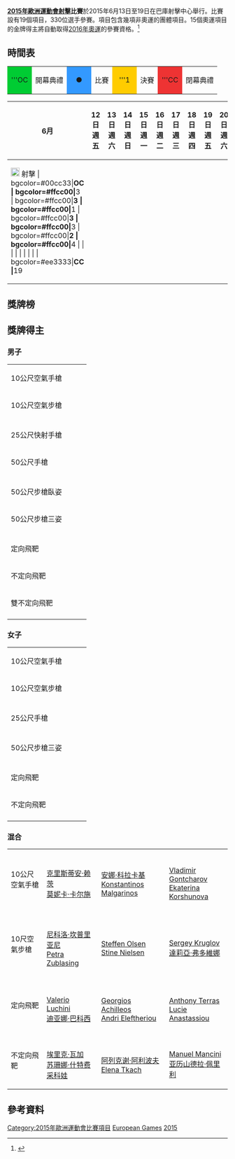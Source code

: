 {{Infobox European Games event
|event = 射擊
|games = 2015
|image = [[Image:Shooting_pictogram.svg|100px]]
|caption = 
|venue = [[巴庫|巴庫]]巴庫射擊中心
|dates = 6月13日至19日
|competitors = 330
|nations =
|prev = 
|next = [[2019年歐洲運動會射擊比賽|2019]]
}}

'''[[2015年歐洲運動會|2015年歐洲運動會]][[射擊|射擊]]比賽'''於2015年6月13日至19日在巴庫射擊中心舉行。比賽設有19個項目，330位選手參賽。項目包含幾項非奧運的團體項目。15個奧運項目的金牌得主將自動取得[[2016年奧運|2016年奧運]]的參賽資格。<ref>{{Cite web |url=http://www.uec.ch/documents/news/2013/baku_2015_newsletter_eu_v2.pdf |title=Newsletter for Baku 2015 |accessdate=2014-07-25 |archive-date=2014-02-13 |archive-url=https://web.archive.org/web/20140213223348/http://www.uec.ch/documents/news/2013/baku_2015_newsletter_eu_v2.pdf |dead-url=yes }}</ref>

==時間表==


{| class="wikitable" style="margin:0.5em auto; font-size:90%;position:relative;"
|-
|style="width:2.5em; background:#00cc33; text-align:center"|'''OC||開幕典禮
|style="width:2.5em; background:#3399ff; text-align:center"|●||比賽
|style="width:2.5em; background:#ffcc00; text-align:center"|'''1||決賽
|style="width:2.5em; background:#ee3333; text-align:center"|'''CC||閉幕典禮
|}

{| class="wikitable" style="margin:0.9em auto; font-size:90%; line-height:1.25em; width:75%;"
|-
! colspan=2|6月
!style="width:2.5em"|12日<br/>週五
!style="width:2.5em"|13日<br/>週六
!style="width:2.5em"|14日<br/>週日
!style="width:2.5em"|15日<br/>週一
!style="width:2.5em"|16日<br/>週二
!style="width:2.5em"|17日<br/>週三
!style="width:2.5em"|18日<br/>週四
!style="width:2.5em"|19日<br/>週五
!style="width:2.5em"|20日<br/>週六
!style="width:2.5em"|21日<br/>週日
!style="width:2.5em"|22日<br/>週一
!style="width:2.5em"|23日<br/>週二
!style="width:2.5em"|24日<br/>週三
!style="width:2.5em"|25日<br/>週四
!style="width:2.5em"|26日<br/>週五
!style="width:2.5em"|27日<br/>週六
!style="width:2.5em"|28日<br/>週日
!項目
|- align="center"
| colspan=2 align="left" | [[Image:Shooting_pictogram.svg|20px]] 射擊
<!-- 12 -->| bgcolor=#00cc33|'''OC
<!-- 13 -->| bgcolor=#ffcc00|'''3
<!-- 14 -->| bgcolor=#ffcc00|'''3
<!-- 15 -->| bgcolor=#ffcc00|'''1
<!-- 16 -->| bgcolor=#ffcc00|'''3
<!-- 17 -->| bgcolor=#ffcc00|'''3
<!-- 18 -->| bgcolor=#ffcc00|'''2
<!-- 19 -->| bgcolor=#ffcc00|'''4
<!-- 20 -->| 
<!-- 21 -->| 
<!-- 22 -->| 
<!-- 23 -->| 
<!-- 24 -->| 
<!-- 25 -->| 
<!-- 26 -->| 
<!-- 27 -->| 
<!-- 28 -->| bgcolor=#ee3333|'''CC
<!--  T -->| '''19
|}

==獎牌榜==
{{Medals table
 | caption        = 
 | host           = 
 | flag_template  = flagIOC2team
 | event          = 2015年歐洲運動會
 | team           = 代表團
 | gold_ITA = 4 | silver_ITA = 3 | bronze_ITA = 3
 | gold_SRB = 4 | silver_SRB = 0 | bronze_SRB = 0
 | gold_GER = 3 | silver_GER = 0 | bronze_GER = 3
 | gold_RUS = 2 | silver_RUS = 2 | bronze_RUS = 3
 | gold_SVK = 1 | silver_SVK = 2 | bronze_SVK = 1
 | gold_FRA = 1 | silver_FRA = 1 | bronze_FRA = 1
 | gold_ESP = 1 | silver_ESP = 1 | bronze_ESP = 0
 | gold_SUI = 1 | silver_SUI = 1 | bronze_SUI = 0
 | gold_BLR = 1 | silver_BLR = 0 | bronze_BLR = 3
 | gold_GBR = 1 | silver_GBR = 0 | bronze_GBR = 0
 | gold_SMR = 0 | silver_SMR = 1 | bronze_SMR = 1
 | gold_SWE = 0 | silver_SWE = 1 | bronze_SWE = 0
 | gold_BUL = 0 | silver_BUL = 1 | bronze_BUL = 0
 | gold_CRO = 0 | silver_CRO = 1 | bronze_CRO = 0
 | gold_CYP = 0 | silver_CYP = 1 | bronze_CYP = 0
 | gold_DEN = 0 | silver_DEN = 1 | bronze_DEN = 0
 | gold_POR = 0 | silver_POR = 1 | bronze_POR = 0
 | gold_GRE = 0 | silver_GRE = 1 | bronze_GRE = 0
 | gold_HUN = 0 | silver_HUN = 1 | bronze_HUN = 0
 | gold_FIN = 0 | silver_FIN = 0 | bronze_FIN = 1
 | gold_AUT = 0 | silver_AUT = 0 | bronze_AUT = 1
 | gold_TUR = 0 | silver_TUR = 0 | bronze_TUR = 1
 | gold_ISR = 0 | silver_ISR = 0 | bronze_ISR = 1
}}

==獎牌得主==
===男子===
{| {{MedalistTable|type=項目}}
|-
| 10公尺空氣手槍
| {{flagIOC2medalist|[[達米爾·米凱奇|達米爾·米凱奇]]|SRB|2015年歐洲運動會}}
| {{flagIOC2medalist|[[João_Costa_(sport_shooter)|João Costa]]|POR|2015年歐洲運動會}}
| {{flagIOC2medalist|[[Juraj_Tužinský|Juraj Tužinský]]|SVK|2015年歐洲運動會}}
|-
| 10公尺空氣步槍
| {{flagIOC2medalist|[[Vitali_Bubnovich|Vitali Bubnovich]]|BLR|2015年歐洲運動會}}
| {{flagIOC2medalist|[[尼科洛·坎普里亚尼|尼科洛·坎普里亚尼]]|ITA|2015年歐洲運動會}}
| {{flagIOC2medalist|[[Sergey_Richter|Sergey Richter]]|ISR|2015年歐洲運動會}}
|-bgcolor=#DDDDDD
|colspan=7|
|-
| 25公尺快射手槍
| {{flagIOC2medalist|[[克里斯蒂安·赖茨|克里斯蒂安·赖茨]]|GER|2015年歐洲運動會}}
| {{flagIOC2medalist|[[阿列克谢伊·克利莫夫|阿列克谢伊·克利莫夫]]|RUS|2015年歐洲運動會}}
| {{flagIOC2medalist|[[Oliver_Geis|Oliver Geis]]|GER|2015年歐洲運動會}}
|-
| 50公尺手槍
| {{flagIOC2medalist|[[達米爾·米凱奇|達米爾·米凱奇]]|SRB|2015年歐洲運動會}}
| {{flagIOC2medalist|[[Pavol_Kopp|Pavol Kopp]]|SVK|2015年歐洲運動會}}
| {{flagIOC2medalist|[[Abdullah_Ömer_Alimoğlu|Abdullah Ömer Alimoğlu]]|TUR|2015年歐洲運動會}}
|-bgcolor=#DDDDDD
|colspan=7|
|-
|50公尺步槍臥姿
| {{flagIOC2medalist|[[亨利·容黑内尔|亨利·容黑内尔]]|GER|2015年歐洲運動會}}
| {{flagIOC2medalist|[[馬可·德尼可羅|馬可·德尼可羅]]|ITA|2015年歐洲運動會}}
| {{flagIOC2medalist|[[Sergei_Martynov|Sergei Martynov]]|BLR|2015年歐洲運動會}}
|-
| 50公尺步槍三姿
| {{flagIOC2medalist|[[Valerian_Sauveplane|Valerian Sauveplane]]|FRA|2015年歐洲運動會}}
| {{flagIOC2medalist|[[佩塔尔·戈尔沙|佩塔尔·戈尔沙]]|CRO|2015年歐洲運動會}}
| {{flagIOC2medalist|[[Vitali_Bubnovich|Vitali Bubnovich]]|BLR|2015年歐洲運動會}}
|-bgcolor=#DDDDDD
|colspan=7|
|-
| 定向飛靶
| {{flagIOC2medalist|[[Valerio_Luchini|Valerio Luchini]]|ITA|2015年歐洲運動會}}
| {{flagIOC2medalist|[[Stefan_Nilsson|Stefan Nilsson]]|SWE|2015年歐洲運動會}}
| {{flagIOC2medalist|[[马尔科·肯帕伊宁|马尔科·肯帕伊宁]]|FIN|2015年歐洲運動會}}
|-
| 不定向飛靶
| {{flagIOC2medalist|[[阿列克谢·阿利波夫|阿列克谢·阿利波夫]]|RUS|2015年歐洲運動會}}
| {{flagIOC2medalist|[[埃里克·瓦加|埃里克·瓦加]]|SVK|2015年歐洲運動會}}
| {{flagIOC2medalist|[[乔瓦尼·佩列洛|乔瓦尼·佩列洛]]|ITA|2015年歐洲運動會}}
|-
| 雙不定向飛靶
| {{flagIOC2medalist|[[Vitaly_Fokeev|Vitaly Fokeev]]|RUS|2015年歐洲運動會}}
| {{flagIOC2medalist|[[Richárd_Bognár|Richárd Bognár]]|HUN|2015年歐洲運動會}}
| {{flagIOC2medalist|[[Antonino_Barillà|Antonino Barillà]]|ITA|2015年歐洲運動會}}
|-
|}

===女子===
{| {{MedalistTable|type=項目}}
|-
| 10公尺空氣手槍
| {{flagIOC2medalist|[[佐拉娜·阿鲁诺维奇|佐拉娜·阿鲁诺维奇]]|SRB|2015年歐洲運動會}}
| {{flagIOC2medalist|[[Sonia_Franquet|Sonia Franquet]]|ESP|2015年歐洲運動會}}
| {{flagIOC2medalist|[[Viktoria_Chaika|Viktoria Chaika]]|BLR|2015年歐洲運動會}}
|-
| 10公尺空氣步槍
| {{flagIOC2medalist|[[Andrea_Arsović|Andrea Arsović]]|SRB|2015年歐洲運動會}}
| {{flagIOC2medalist|[[Sarah_Hornung|Sarah Hornung]]|SUI|2015年歐洲運動會}}
| {{flagIOC2medalist|[[芭芭拉·恩格利德|芭芭拉·恩格利德]]|GER|2015年歐洲運動會}}
|-bgcolor=#DDDDDD
|colspan=7|
|-
| 25公尺手槍
| {{flagIOC2medalist|[[海蒂·迪特尔姆·戈贝尔|海蒂·迪特尔姆·戈贝尔]]|SUI|2015年歐洲運動會}}
| {{flagIOC2medalist|[[安托阿內塔·波內娃|安托阿內塔·波內娃]]|BUL|2015年歐洲運動會}}
| {{flagIOC2medalist|[[莫妮卡·卡尔施|莫妮卡·卡尔施]]|GER|2015年歐洲運動會}}
|-bgcolor=#DDDDDD
|colspan=7|
|-
| 50公尺步槍三姿
| {{flagIOC2medalist|[[Petra_Zublasing|Petra Zublasing]]|ITA|2015年歐洲運動會}}
| {{flagIOC2medalist|[[Laurence_Brize|Laurence Brize]]|FRA|2015年歐洲運動會}}
| {{flagIOC2medalist|[[Olivia_Hofmann|Olivia Hofmann]]|AUT|2015年歐洲運動會}}
|-bgcolor=#DDDDDD
|colspan=7|
|-
| 定向飛靶
| {{flagIOC2medalist|[[Amber_Hill|Amber Hill]]|GBR|2015年歐洲運動會}}
| {{flagIOC2medalist|[[迪亚娜·巴科西|迪亚娜·巴科西]]|ITA|2015年歐洲運動會}}
| {{flagIOC2medalist|[[基娅拉·卡伊内罗|基娅拉·卡伊内罗]]|ITA|2015年歐洲運動會}}
|-
| 不定向飛靶
| {{flagIOC2medalist|[[法蒂瑪·加爾維斯|法蒂瑪·加爾維斯]]|ESP|2015年歐洲運動會}}
| {{flagIOC2medalist|[[Arianna_Perilli|Arianna Perilli]]|SMR|2015年歐洲運動會}}
| {{flagIOC2medalist|[[Elena_Tkach|Elena Tkach]]|RUS|2015年歐洲運動會}}
|-
|}

===混合===
{| {{MedalistTable|type=項目}}
|-
| 10公尺空氣手槍
|{{flagIOC2team|GER|2015年歐洲運動會}}<br>[[克里斯蒂安·赖茨|克里斯蒂安·赖茨]]<br>[[莫妮卡·卡尔施|莫妮卡·卡尔施]]
|{{flagIOC2team|GRE|2015年歐洲運動會}}<br>[[安娜·科拉卡基|安娜·科拉卡基]]<br>[[Konstantinos_Malgarinos|Konstantinos Malgarinos]]
|{{flagIOC2team|RUS|2015年歐洲運動會}}<br>[[Vladimir_Gontcharov|Vladimir Gontcharov]]<br>[[Ekaterina_Korshunova|Ekaterina Korshunova]]
|-bgcolor=#DDDDDD
|colspan=7|
|-
| 10尺空氣步槍
|{{flagIOC2team|ITA|2015年歐洲運動會}}<br>[[尼科洛·坎普里亚尼|尼科洛·坎普里亚尼]]<br>[[Petra_Zublasing|Petra Zublasing]]
|{{flagIOC2team|DEN|2015年歐洲運動會}}<br>[[Steffen_Olsen|Steffen Olsen]]<br>[[Stine_Nielsen|Stine Nielsen]]
|{{flagIOC2team|RUS|2015年歐洲運動會}}<br>[[Sergey_Kruglov|Sergey Kruglov]]<br>[[達莉亞·弗多維娜|達莉亞·弗多維娜]]
|-bgcolor=#DDDDDD
|colspan=7|
|-
| 定向飛靶
|{{flagIOC2team|ITA|2015年歐洲運動會}}<br>[[Valerio_Luchini|Valerio Luchini]]<br>[[迪亚娜·巴科西|迪亚娜·巴科西]]
|{{flagIOC2team|CYP|2015年歐洲運動會}}<br>[[Georgios_Achilleos|Georgios Achilleos]]<br>[[Andri_Eleftheriou|Andri Eleftheriou]]
|{{flagIOC2team|FRA|2015年歐洲運動會}}<br>[[Anthony_Terras|Anthony Terras]]<br>[[Lucie_Anastassiou|Lucie Anastassiou]]
|-
| 不定向飛靶
|{{flagIOC2team|SVK|2015年歐洲運動會}}<br>[[埃里克·瓦加|埃里克·瓦加]]<br>[[苏珊娜·什特费采科娃|苏珊娜·什特费采科娃]]
|{{flagIOC2team|RUS|2015年歐洲運動會}}<br>[[阿列克谢·阿利波夫|阿列克谢·阿利波夫]]<br>[[Elena_Tkach|Elena Tkach]]
|{{flagIOC2team|SMR|2015年歐洲運動會}}<br>[[Manuel_Mancini|Manuel Mancini]]<br>[[亚历山德拉·佩里利|亚历山德拉·佩里利]]
|}

==參考資料==
{{reflist}}

{{commons category|2015 European Games}}
{{2015年歐洲運動會比賽項目}}
{{歐洲運動會射擊比賽}}

[[Category:2015年歐洲運動會比賽項目|Category:2015年歐洲運動會比賽項目]]
[[Category:2015年射擊運動|European Games]]
[[Category:歐洲運動會射擊比賽|2015]]